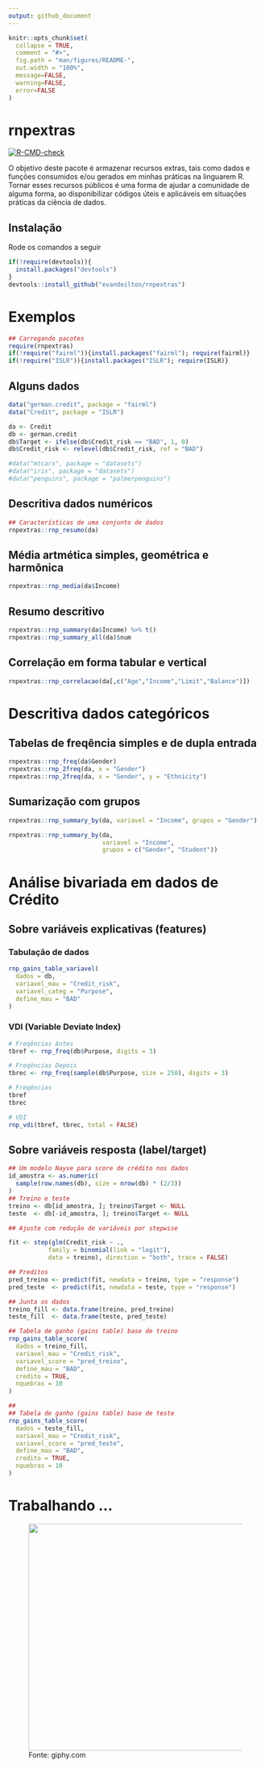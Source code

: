 ```yaml
---
output: github_document
---
```


<!-- README.md is generated from README.Rmd. Please edit that file -->

```r
knitr::opts_chunk$set(
  collapse = TRUE,
  comment = "#>",
  fig.path = "man/figures/README-",
  out.width = "100%",
  message=FALSE,
  warning=FALSE,
  error=FALSE
)
```

# rnpextras

<!-- badges: start -->
<!--[![Travis build status](https://travis-ci.com/evandeilton/rnpextras.svg?branch=main)](https://travis-ci.com/evandeilton/rnpextras)-->
[![R-CMD-check](https://github.com/evandeilton/rnpextras/actions/workflows/R-CMD-check.yaml/badge.svg)](https://github.com/evandeilton/rnpextras/actions/workflows/R-CMD-check.yaml)
<!-- badges: end -->

O objetivo deste pacote é armazenar recursos extras, tais como dados e funções consumidos e/ou gerados em minhas práticas
na linguarem R. Tornar esses recursos públicos é uma forma de ajudar a comunidade de alguma forma, ao disponibilizar 
códigos úteis e aplicáveis em situações práticas da ciência de dados.

## Instalação

Rode os comandos a seguir

``` r
if(!require(devtools)){
  install.packages("devtools")
}
devtools::install_github("evandeilton/rnpextras")
```

# Exemplos

```r
## Carregando pacotes
require(rnpextras)
if(!require("fairml")){install.packages("fairml"); require(fairml)}
if(!require("ISLR")){install.packages("ISLR"); require(ISLR)}
```


## Alguns dados
```r
data("german.credit", package = "fairml")
data("Credit", package = "ISLR")

da <- Credit
db <- german.credit
db$Target <- ifelse(db$Credit_risk == "BAD", 1, 0)
db$Credit_risk <- relevel(db$Credit_risk, ref = "BAD")

#data("mtcars", package = "datasets")
#data("iris", package = "datasets")
#data("penguins", package = "palmerpenguins")
```

## Descritiva dados numéricos

```r
## Características de uma conjunto de dados
rnpextras::rnp_resumo(da)
```

## Média artmética simples, geométrica e harmônica 

```r
rnpextras::rnp_media(da$Income)
```


## Resumo descritivo
```r
rnpextras::rnp_summary(da$Income) %>% t()
rnpextras::rnp_summary_all(da)$num
```

## Correlação em forma tabular e vertical
```r
rnpextras::rnp_correlacao(da[,c("Age","Income","Limit","Balance")])
```

# Descritiva dados categóricos

## Tabelas de freqência simples e de dupla entrada
```r
rnpextras::rnp_freq(da$Gender)
rnpextras::rnp_2freq(da, x = "Gender")
rnpextras::rnp_2freq(da, x = "Gender", y = "Ethnicity")
```


## Sumarização com grupos
```r
rnpextras::rnp_summary_by(da, variavel = "Income", grupos = "Gender")

rnpextras::rnp_summary_by(da,
                          variavel = "Income",
                          grupos = c("Gender", "Student"))
```


# Análise bivariada em dados de Crédito

## Sobre variáveis explicativas (features)

### Tabulação de dados
```r
rnp_gains_table_variavel(
  dados = db,
  variavel_mau = "Credit_risk",
  variavel_categ = "Purpose",
  define_mau = "BAD"
)
```


### VDI (Variable Deviate Index)
```r
# Freqências Antes
tbref <- rnp_freq(db$Purpose, digits = 3)

# Freqências Depois
tbrec <- rnp_freq(sample(db$Purpose, size = 250), digits = 3)

# Freqências
tbref
tbrec

# VDI
rnp_vdi(tbref, tbrec, total = FALSE)
```


## Sobre variáveis resposta (label/target)

```r
## Um modelo Nayve para score de crédito nos dados
id_amostra <- as.numeric(
  sample(row.names(db), size = nrow(db) * (2/3))
)
## Treino e teste
treino <- db[id_amostra, ]; treino$Target <- NULL
teste  <- db[-id_amostra, ]; treino$Target <- NULL

## Ajuste com redução de variáveis por stepwise

fit <- step(glm(Credit_risk ~ ., 
           family = binomial(link = "logit"),
           data = treino), direction = "both", trace = FALSE)

## Preditos
pred_treino <- predict(fit, newdata = treino, type = "response")
pred_teste  <- predict(fit, newdata = teste, type = "response")

## Junta os dados
treino_fill <- data.frame(treino, pred_treino)
teste_fill  <- data.frame(teste, pred_teste)
```

```r
## Tabela de ganho (gains table) base de treino
rnp_gains_table_score(
  dados = treino_fill,
  variavel_mau = "Credit_risk",
  variavel_score = "pred_treino",
  define_mau = "BAD",
  credito = TRUE,
  nquebras = 10
)

## 
## Tabela de ganho (gains table) base de teste
rnp_gains_table_score(
  dados = teste_fill,
  variavel_mau = "Credit_risk",
  variavel_score = "pred_teste",
  define_mau = "BAD",
  credito = TRUE,
  nquebras = 10
)
```

# Trabalhando ...

<figure>
  <span class="centerImage">
  <img src="https://media4.giphy.com/media/JIX9t2j0ZTN9S/giphy.gif" height=450/>
  <figcaption>Fonte: giphy.com  </figcaption>
</figure>

